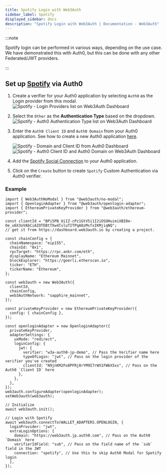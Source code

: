 ```yaml
---
title: Spotify Login with Web3Auth
sidebar_label: Spotify
displayed_sidebar: docs
description: "Spotify Login with Web3Auth | Documentation - Web3Auth"
---
```


:::note

Spotify login can be performed in various ways, depending on the use case. We have demonstrated this with Auth0, but this can be done with any other
Federated/JWT providers.

:::

## Set up [Spotify](https://marketplace.auth0.com/integrations/spotify-social-connection) via Auth0

1. Create a verifier for your Auth0 application by selecting `Auth0` as the Login provider from this modal.
   ![Spotify - Login Providers list on Web3Auth Dashboard](/images/dashboard/create-verifier-auth0.png)
2. Select the `Other` as the **Authentication Type** based on the dropdown.
   ![Spotify - Auth0 Authentication Type list on Web3Auth Dashboard](/images/dashboard/create-verifier-google.png)
3. Enter the `Auth0 Client ID` and `Auth0 Domain` from your Auth0 application. See how to create a new Auth0 application
   [here](https://auth0.com/docs/quickstart/webapp/).

   ![Spotify - Domain and Client ID from Auth0 Dashboard](/images/dashboard/create-verifier-auth0-filled-common.png)
   ![Spotify - Auth0 Client ID and Auth0 Domain on Web3Auth Dashboard](/images/dashboard/create-verifier-auth0-unfilled.png)

4. Add the [Spotify Social Connection](https://marketplace.auth0.com/integrations/spotify-social-connection) to your Auth0 application.
5. Click on the `Create` button to create `Spotify` Custom Authentication via Auth0 verifier.

### Example

```tsx
import { Web3AuthNoModal } from "@web3auth/no-modal";
import { OpenloginAdapter } from "@web3auth/openlogin-adapter";
import { EthereumPrivateKeyProvider } from "@web3auth/ethereum-provider";

const clientId = "BPi5PB_UiIZ-cPz1GtV5i1I2iOSOHuimiXBI0e-Oe_u6X3oVAbCiAZOTEBtTXw4tsluTITPqA8zMsfxIKMjiqNQ";
// get it from https://dashboard.web3auth.io by creating a project.

const chainConfig = {
  chainNamespace: "eip155",
  chainId: "0x1",
  rpcTarget: "https://rpc.ankr.com/eth",
  displayName: "Ethereum Mainnet",
  blockExplorer: "https://goerli.etherscan.io",
  ticker: "ETH",
  tickerName: "Ethereum",
};

const web3auth = new Web3Auth({
  clientId,
  chainConfig,
  web3AuthNetwork: "sapphire_mainnet",
});

const privateKeyProvider = new EthereumPrivateKeyProvider({
  config: { chainConfig },
});

const openloginAdapter = new OpenloginAdapter({
  privateKeyProvider,
  adapterSettings: {
    uxMode: "redirect",
    loginConfig: {
      jwt: {
        verifier: "w3a-auth0-jp-demo", // Pass the Verifier name here
        typeOfLogin: "jwt", // Pass on the login provider of the verifier you've created
        clientId: "N9jnKM2Fo8PFRj8rYM9I7rWX1FW6X5xx", // Pass on the Auth0 `Client ID` here
      },
    },
  },
});
web3auth.configureAdapter(openloginAdapter);
setWeb3auth(web3auth);

// Initialize
await web3auth.init();

// Login with Spotify
await web3auth.connectTo(WALLET_ADAPTERS.OPENLOGIN, {
  loginProvider: "jwt",
  extraLoginOptions: {
    domain: "https://web3auth.jp.auth0.com", // Pass on the Auth0 `Domain` here
    verifierIdField: "sub", // Pass on the field name of the `sub` field in the JWT
    connection: "spotify", // Use this to skip Auth0 Modal for Spotify login
  },
});
```
